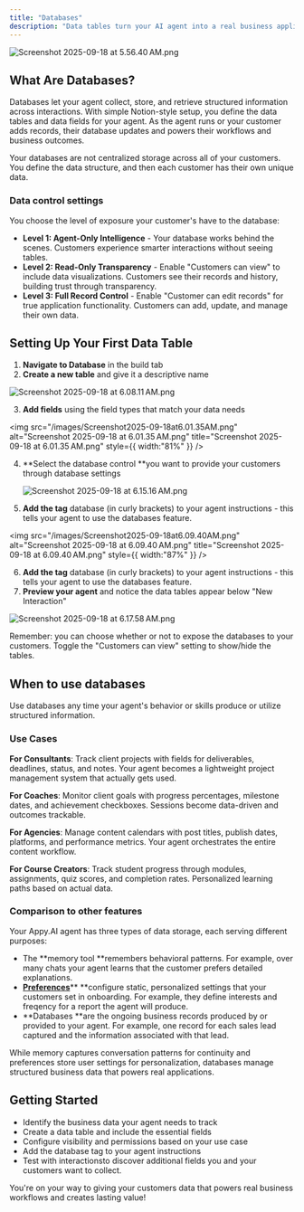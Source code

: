 ```yaml
---
title: "Databases"
description: "Data tables turn your AI agent into a real business application that stores important information for your customers. Structured, persistent data, brings lasting power to your agent's workflows."
---
```


![Screenshot 2025-09-18 at 5.56.40 AM.png](/images/Screenshot2025-09-18at5.56.40AM.png)

## What Are Databases?

Databases let your agent collect, store, and retrieve structured information across interactions. With simple Notion-style setup, you define the data tables and data fields for your agent. As the agent runs or your customer adds records, their database updates and powers their workflows and business outcomes.

<Note>
  Your databases are not centralized storage across all of your customers. You define the data structure, and then each customer has their own unique data.
</Note>

### Data control settings

You choose the level of exposure your customer's have to the database:

- **Level 1: Agent-Only Intelligence** - Your database works behind the scenes. Customers experience smarter interactions without seeing tables.
- **Level 2: Read-Only Transparency** - Enable "Customers can view" to include data visualizations. Customers see their records and history, building trust through transparency.
- **Level 3: Full Record Control** - Enable "Customer can edit records" for true application functionality. Customers can add, update, and manage their own data.

## Setting Up Your First Data Table

1. **Navigate to Database** in the build tab
2. **Create a new table** and give it a descriptive name

![Screenshot 2025-09-18 at 6.08.11 AM.png](/images/Screenshot2025-09-18at6.08.11AM.png)

3. **Add fields** using the field types that match your data needs

<img
  src="/images/Screenshot2025-09-18at6.01.35AM.png"
  alt="Screenshot 2025-09-18 at 6.01.35 AM.png"
  title="Screenshot 2025-09-18 at 6.01.35 AM.png"
  style={{ width:"81%" }}
/>

4. **Select the database control **you want to provide your customers through database settings

   ![Screenshot 2025-09-18 at 6.15.16 AM.png](/images/Screenshot2025-09-18at6.15.16AM.png)
5. **Add the tag** database (in curly brackets) to your agent instructions - this tells your agent to use the databases feature.

<img
  src="/images/Screenshot2025-09-18at6.09.40AM.png"
  alt="Screenshot 2025-09-18 at 6.09.40 AM.png"
  title="Screenshot 2025-09-18 at 6.09.40 AM.png"
  style={{ width:"87%" }}
/>

6. **Add the tag** database (in curly brackets) to your agent instructions - this tells your agent to use the databases feature.
7. **Preview your agent** and notice the data tables appear below "New Interaction"

![Screenshot 2025-09-18 at 6.17.58 AM.png](/images/Screenshot2025-09-18at6.17.58AM.png)

<Note>
  Remember: you can choose whether or not to expose the databases to your customers. Toggle the "Customers can view" setting to show/hide the tables.
</Note>

## When to use databases

Use databases any time your agent's behavior or skills produce or utilize structured information.

### Use Cases

**For Consultants**: Track client projects with fields for deliverables, deadlines, status, and notes. Your agent becomes a lightweight project management system that actually gets used.

**For Coaches**: Monitor client goals with progress percentages, milestone dates, and achievement checkboxes. Sessions become data-driven and outcomes trackable.

**For Agencies**: Manage content calendars with post titles, publish dates, platforms, and performance metrics. Your agent orchestrates the entire content workflow.

**For Course Creators**: Track student progress through modules, assignments, quiz scores, and completion rates. Personalized learning paths based on actual data.

### Comparison to other features

Your Appy.AI agent has three types of data storage, each serving different purposes:

- The **memory tool **remembers behavioral patterns. For example, over many chats your agent learns that the customer prefers detailed explanations.
- [**Preferences**](/builder/preferences)** **configure static, personalized settings that your customers set in onboarding. For example, they define interests and freqency for a report the agent will produce.
- **Databases **are the ongoing business records produced by or provided to your agent. For example, one record for each sales lead captured and the information associated with that lead.

While memory captures conversation patterns for continuity and preferences store user settings for personalization, databases manage structured business data that powers real applications.

## Getting Started

- Identify the business data your agent needs to track
- Create a data table and include the essential fields
- Configure visibility and permissions based on your use case
- Add the database tag to your agent instructions
- Test with interactionsto discover additional fields you and your customers want to collect.

You're on your way to giving your customers data that powers real business workflows and creates lasting value!